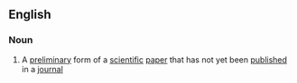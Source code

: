 ==English==

===Noun===
{{wikipedia}}
{{en-noun}}

# A [[preliminary]] form of a [[scientific]] [[paper]] that has not yet been [[published]] in a [[journal]]
